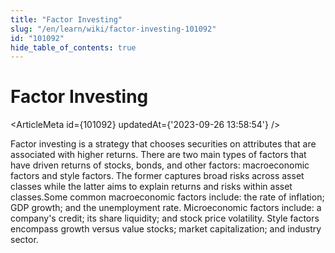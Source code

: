 ```yaml
---
title: "Factor Investing"
slug: "/en/learn/wiki/factor-investing-101092"
id: "101092"
hide_table_of_contents: true
---
```



# Factor Investing

<ArticleMeta id={101092} updatedAt={'2023-09-26 13:58:54'} />
<div className='border-solid border-b border-t-0 my-4 border-[var(--ifm-color-gray-300)]' />

Factor investing is a strategy that chooses securities on attributes that are associated with higher returns. There are two main types of factors that have driven returns of stocks, bonds, and other factors: macroeconomic factors and style factors. The former captures broad risks across asset classes while the latter aims to explain returns and risks within asset classes.Some common macroeconomic factors include: the rate of inflation; GDP growth; and the unemployment rate. Microeconomic factors include: a company's credit; its share liquidity; and stock price volatility. Style factors encompass growth versus value stocks; market capitalization; and industry sector.
